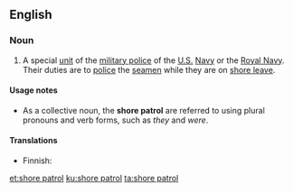 ==English==

===Noun===
{{en-noun|-}}

# A special [[unit]] of the [[military police]] of the [[United States|U.S.]] [[Navy]] or the [[Royal Navy]]. Their duties are to [[police#Verb|police]] the [[seamen]] while they are on [[shore leave]].

====Usage notes====
* As a collective noun, the '''shore patrol''' are referred to using plural pronouns and verb forms, such as ''they'' and ''were''.

====Translations====
{{trans-top|special unit of the military police of the U.S. Navy or the Royal Navy}}
* Finnish: {{t+|fi|sotilaspoliisi}}
{{trans-mid}}
{{trans-bottom}}

[[et:shore patrol]]
[[ku:shore patrol]]
[[ta:shore patrol]]